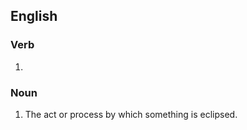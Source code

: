 ==English==

===Verb===
{{head|en|verb form}}

# {{present participle of|en|eclipse|nocat=1}}

===Noun===
{{en-noun}}

# The act or process by which something is eclipsed.